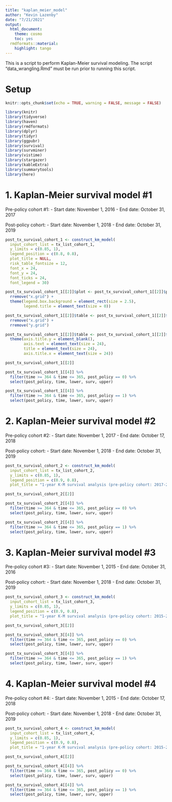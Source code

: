 ---
title: "kaplan_meier_model"
author: "Kevin Lazenby"
date: "7/21/2021"
output:
  html_document:
    theme: cosmo
    toc: yes
  rmdformats::material:
    highlight: tango
---

This is a script to perform Kaplan-Meier survival modeling.
The script "data_wrangling.Rmd" must be run prior to running this script.

# Setup

```{r setup, include=FALSE}
knitr::opts_chunk$set(echo = TRUE, warning = FALSE, message = FALSE)

library(knitr)
library(tidyverse)
library(haven)
library(rmdformats)
library(dplyr)
library(tidyr)
library(ggpubr)
library(survival)
library(survminer)
library(vistime)
library(stargazer)
library(kableExtra)
library(summarytools)
library(here)
```

# 1. Kaplan-Meier survival model #1

Pre-policy cohort #1:
  - Start date: November 1, 2016
  - End date: October 31, 2017

Post-policy cohort:
  - Start date: November 1, 2018
  - End date: October 31, 2019

```{r k-m model 1}

post_tx_survival_cohort_1 <- construct_km_model(
  input_cohort_list = tx_list_cohort_1,
  y_limits = c(0.85, 1),
  legend_position = c(0.8, 0.8),
  plot_title = NULL,
  risk_table_fontsize = 12,
  font_x = 24,
  font_y = 24,
  font_ticks = 24,
  font_legend = 30)

post_tx_survival_cohort_1[[2]]$plot <- post_tx_survival_cohort_1[[2]]$plot +
  rremove("x.grid") + 
  theme(legend.box.background = element_rect(size = 2.5), 
        legend.title = element_text(size = 0))

post_tx_survival_cohort_1[[2]]$table <- post_tx_survival_cohort_1[[2]]$table +
  rremove("x.grid") + 
  rremove("y.grid")

post_tx_survival_cohort_1[[2]]$table <- post_tx_survival_cohort_1[[2]]$table +
  theme(axis.title.y = element_blank(), 
        axis.text = element_text(size = 24), 
        title = element_text(size = 24), 
        axis.title.x = element_text(size = 24))

post_tx_survival_cohort_1[[2]]

post_tx_survival_cohort_1[[4]] %>% 
  filter(time >= 364 & time <= 365, post_policy == 0) %>% 
  select(post_policy, time, lower, surv, upper)

post_tx_survival_cohort_1[[4]] %>% 
  filter(time >= 364 & time <= 365, post_policy == 1) %>% 
  select(post_policy, time, lower, surv, upper)

```

# 2. Kaplan-Meier survival model #2

Pre-policy cohort #2:
  - Start date: November 1, 2017
  - End date: October 17, 2018

Post-policy cohort:
  - Start date: November 1, 2018
  - End date: October 31, 2019

```{r k-m model 2}

post_tx_survival_cohort_2 <- construct_km_model(
  input_cohort_list = tx_list_cohort_2,
  y_limits = c(0.85, 1),
  legend_position = c(0.9, 0.8),
  plot_title = "1-year K-M survival analysis (pre-policy cohort: 2017-2018)")

post_tx_survival_cohort_2[[2]]

post_tx_survival_cohort_2[[4]] %>% 
  filter(time >= 364 & time <= 365, post_policy == 0) %>% 
  select(post_policy, time, lower, surv, upper)

post_tx_survival_cohort_2[[4]] %>% 
  filter(time >= 364 & time <= 365, post_policy == 1) %>% 
  select(post_policy, time, lower, surv, upper)
```

# 3. Kaplan-Meier survival model #3

Pre-policy cohort #3:
  - Start date: November 1, 2015
  - End date: October 31, 2016

Post-policy cohort:
  - Start date: November 1, 2018
  - End date: October 31, 2019

```{r k-m model 3}

post_tx_survival_cohort_3 <- construct_km_model(
  input_cohort_list = tx_list_cohort_3,
  y_limits = c(0.85, 1),
  legend_position = c(0.9, 0.8),  
  plot_title = "1-year K-M survival analysis (pre-policy cohort: 2015-2016)")

post_tx_survival_cohort_3[[2]]

post_tx_survival_cohort_3[[4]] %>% 
  filter(time >= 364 & time <= 365, post_policy == 0) %>% 
  select(post_policy, time, lower, surv, upper)

post_tx_survival_cohort_3[[4]] %>% 
  filter(time >= 364 & time <= 365, post_policy == 1) %>% 
  select(post_policy, time, lower, surv, upper)
```

# 4. Kaplan-Meier survival model #4

Pre-policy cohort #4:
  - Start date: November 1, 2015
  - End date: October 17, 2018

Post-policy cohort:
  - Start date: November 1, 2018
  - End date: October 31, 2019

```{r k-m model 4}

post_tx_survival_cohort_4 <- construct_km_model(
  input_cohort_list = tx_list_cohort_4,
  y_limits = c(0.85, 1),
  legend_position = c(0.9, 0.8),  
  plot_title = "1-year K-M survival analysis (pre-policy cohort: 2015-2018)")

post_tx_survival_cohort_4[[2]]

post_tx_survival_cohort_4[[4]] %>% 
  filter(time >= 364 & time <= 365, post_policy == 0) %>% 
  select(post_policy, time, lower, surv, upper)

post_tx_survival_cohort_4[[4]] %>% 
  filter(time >= 364 & time <= 365, post_policy == 1) %>% 
  select(post_policy, time, lower, surv, upper)
```
